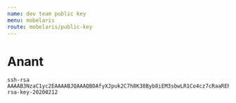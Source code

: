 ```yaml
---
name: dev team public key
menu: mobelaris
route: mobelaris/public-key
---
```


# Anant

```
ssh-rsa AAAAB3NzaC1yc2EAAAABJQAAAQBOAfyXJpuk2C7h8K38Byb8iEM3sbwLR1Co4cz7cRaaREPTle1tyhMLGvx9ucr91CySF0ymmDVYzqlUryzkx/ywUv5BpgDljjIZDJr6McVJp9dZNlrga5etOjGAThigllzTQNtf/UMegrvunGZr+Z+Dh+vOOhA4cxeHtf97Xolj2LSQ/kwRPI4ekVUuwSqGWIEfnNE6RI6Dap73e08EWuJ3a7wvhUtzJ5vuTDt0GQV3sEaRYeeRQPF0hwP6hnXDq4hTizQiC1WqNIPoauKlB2Frt/70iv449xqKv52S/GEMImxmoPCIgSmD+AmPTNulrEt/cXuJQNcUQDHhuid8dvmv rsa-key-20200212
```
